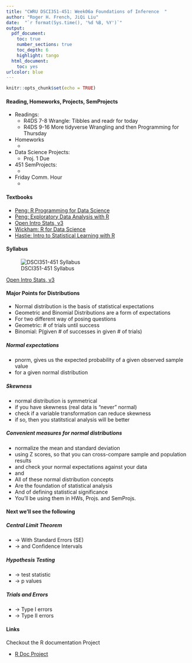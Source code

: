 ```yaml
---
title: "CWRU DSCI351-451: Week06a Foundations of Inference  "
author: "Roger H. French, JiQi Liu"
date:  "`r format(Sys.time(), '%d %B, %Y')`"
output: 
  pdf_document:
    toc: true
    number_sections: true
    toc_depth: 6
    highlight: tango
  html_document:
    toc: yes
urlcolor: blue
---
```


```r
knitr::opts_chunk$set(echo = TRUE)
```

 \setcounter{section}{6}
 \setcounter{subsection}{1}
 \setcounter{subsubsection}{1}
 
 <!-- 
 How to make comments inside Rmarkdown
# Script Name: My class notes template for Fall 2016
# Purpose: This is a template Rmd file to start a new class from
# Authors: Roger H. French
# License: Creative Commons Attribution-ShareAlike 4.0 International License.
##########
# Latest Changelog Entires:
# v0.00.01 - Filename.Rmd - Roger French started this blank Rmd script
-->

<!-- Or on a single line like this -->
 

#### Reading, Homeworks, Projects, SemProjects

  * Readings: 
    * R4DS 7-8 Wrangle: Tibbles and readr for today
    * R4DS 9-16 More tidyverse Wrangling and then Programming for Thursday
  * Homeworks
    * 
  * Data Science Projects: 
    * Proj. 1 Due
  * 451 SemProjects:  
    * 
  * Friday Comm. Hour
    * 

#### Textbooks

  - [Peng: R Programming for Data Science](https://play.google.com/books/reader?printsec=frontcover&output=reader&id=F1mVHgAAAEAJ&pg=GBS.PA1)
  - [Peng: Exploratory Data Analysis with R](https://play.google.com/books/reader?printsec=frontcover&output=reader&id=R-09BgAAAEAJ&pg=GBS.PA1)
  - [Open Intro Stats, v3](https://play.google.com/books/reader?printsec=frontcover&output=reader&id=G2EOBwAAAEAJ&pg=GBS.PA0)
  - [Wickham: R for Data Science](https://play.google.com/books/reader?printsec=frontcover&output=reader&id=I6y3DQAAQBAJ&pg=GBS.PA1)
  - [Hastie: Intro to Statistical Learning with R](https://play.google.com/books/reader?printsec=frontcover&output=reader&id=KtuPCwAAAEAJ&pg=GBS.PA0)
  
#### Syllabus

![DSCI351-451 Syllabus](./figs/syllabus.png)

[Open Intro Stats, v3](https://play.google.com/books/reader?printsec=frontcover&output=reader&id=G2EOBwAAAEAJ&pg=GBS.PA0)

#### Major Points for Distributions 

  - Normal distribution is the basis of statistical expectations
  - Geometric and Binomial Distributions are a form of expectations
  - For two different way of posing questions
  - Geometric: # of trials until success
  - Binomial: P(given # of successes in given # of trials)

##### Normal expectations 

  - pnorm, gives us the expected probability of a given observed sample value
  - for a given normal distribution
  
##### Skewness

  - normal distribution is symmetrical
  - if you have skewness (real data is "never" normal)
  - check if a variable transformation can reduce skewness
  - if so, then you statitstical analysis will be better

##### Convenient measures for normal distributions 

  - normalize the mean and standard deviation
  - using Z scores, so that you can cross-compare sample and population results
  - and check your normal expectations against your data
  - and
  - All of these normal distribution concepts
  - Are the foundation of statistical analysis
  - And of defining statistical significance
  - You'll be using them in HWs, Projs. and SemProjs.

#### Next we'll see the following

##### Central Limit Theorem

  - -> With Standard Errors (SE) 
  - -> and Confidence Intervals

##### Hypothesis Testing

  - -> test statistic
  - -> p values


##### Trials and Errors

  - -> Type I errors
  - -> Type II errors
  
#### Links


Checkout the R documentation Project 

  - [R Doc Project](http:// www.rdocumentation.org) 
  

  


